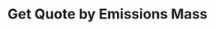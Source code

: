 ---
title: 'Get Quote by Emissions Mass'
openapi: 'POST /api/v1/quotes'
description: 'Get a price quote for offsetting the given amount of carbon emissions.'
---